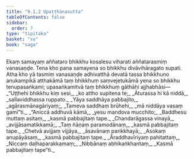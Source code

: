 ```yaml
---
title: "9.1.2 Upaṭṭhānasutta"
tableOfContents: false
sidebar:
  order: 7
type: "tipitaka"
basket: "su"
book: "saga"
---
```



<DynamicBreadcrumb />

<Division number="222" book="saga" bookNo="12" page="199">

<Paragraph number="1383" book="saga">
Ekaṃ samayaṃ aññataro bhikkhu kosalesu viharati aññatarasmiṃ vanasaṇḍe. Tena kho pana samayena so bhikkhu divāvihāragato supati. Atha kho yā tasmiṃ vanasaṇḍe adhivatthā devatā tassa bhikkhuno anukampikā atthakāmā taṃ bhikkhuṃ saṃvejetukāmā yena so bhikkhu tenupasaṅkami; upasaṅkamitvā taṃ bhikkhuṃ gāthāhi ajjhabhāsi—
</Paragraph>

<Paragraph number="1384" type="verses" book="saga">
_“Uṭṭhehi bhikkhu kiṃ sesi,_  
_ko attho supitena te;_  
_Āturassa hi kā niddā,_  
_sallaviddhassa ruppato._  

</Paragraph>

<Paragraph number="1385" type="verses" book="saga">
_Yāya saddhāya pabbajito,_  
_agārasmānagāriyaṃ;_  
_Tameva saddhaṃ brūhehi,_  
_mā niddāya vasaṃ gamī”ti._  

</Paragraph>

<Paragraph number="1386" type="verses" book="saga">
_“Aniccā addhuvā kāmā,_  
_yesu mandova mucchito;_  
_Baddhesu muttaṃ asitaṃ,_  
_kasmā pabbajitaṃ tape._  

</Paragraph>

<Paragraph number="1387" type="verses" book="saga">
_Chandarāgassa vinayā,_  
_avijjāsamatikkamā;_  
_Taṃ ñāṇaṃ paramodānaṃ,_  
_kasmā pabbajitaṃ tape._  

</Paragraph>

<Paragraph number="1388" type="verses" book="saga">
_Chetvā avijjaṃ vijjāya,_  
_āsavānaṃ parikkhayā;_  
_Asokaṃ anupāyāsaṃ,_  
_kasmā pabbajitaṃ tape._  

</Paragraph>

<Paragraph number="1389" type="verses" book="saga">
_Āraddhavīriyaṃ pahitattaṃ,_  
_Niccaṃ daḷhaparakkamaṃ;_  
_Nibbānaṃ abhikaṅkhantaṃ,_  
_Kasmā pabbajitaṃ tape”ti._
</Paragraph>
</Division>